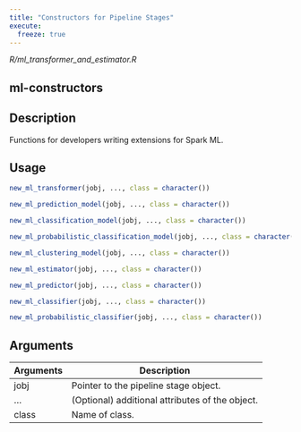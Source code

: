 ```yaml
---
title: "Constructors for Pipeline Stages"
execute:
  freeze: true
---
```


*R/ml_transformer_and_estimator.R*

## ml-constructors

## Description
Functions for developers writing extensions for Spark ML. 


## Usage
```r
new_ml_transformer(jobj, ..., class = character()) 

new_ml_prediction_model(jobj, ..., class = character()) 

new_ml_classification_model(jobj, ..., class = character()) 

new_ml_probabilistic_classification_model(jobj, ..., class = character()) 

new_ml_clustering_model(jobj, ..., class = character()) 

new_ml_estimator(jobj, ..., class = character()) 

new_ml_predictor(jobj, ..., class = character()) 

new_ml_classifier(jobj, ..., class = character()) 

new_ml_probabilistic_classifier(jobj, ..., class = character()) 
```

## Arguments
|Arguments|Description|
|---|---|
| jobj | Pointer to the pipeline stage object. |
| ... | (Optional) additional attributes of the object. |
| class | Name of class. |








